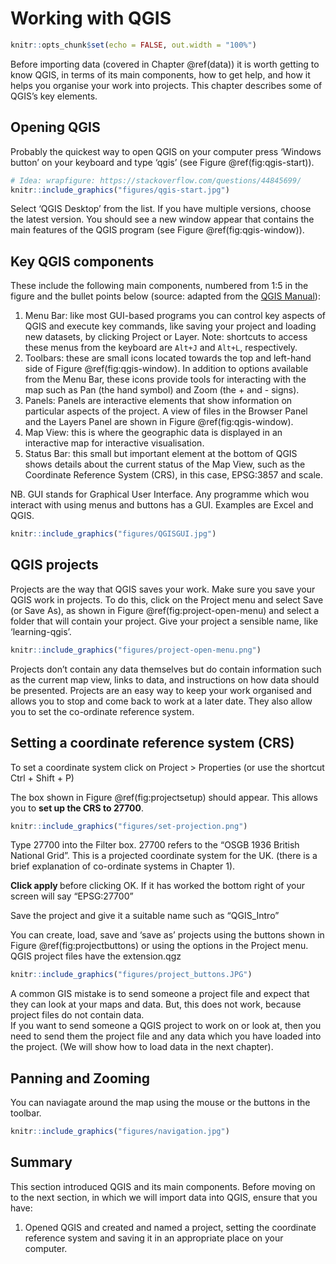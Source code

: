 # Working with QGIS

```r
knitr::opts_chunk$set(echo = FALSE, out.width = "100%")
```

Before importing data (covered in Chapter \@ref(data)) it is worth getting to know QGIS, in terms of its main components, how to get help, and how it helps you organise your work into projects.
This chapter describes some of QGIS's key elements.  

## Opening QGIS

Probably the quickest way to open QGIS on your computer press 'Windows button' on your keyboard and type 'qgis' (see Figure \@ref(fig:qgis-start)).

<!-- \begin{wrapfigure}{R}   -->
<!--  \begin{center} -->

```r
# Idea: wrapfigure: https://stackoverflow.com/questions/44845699/
knitr::include_graphics("figures/qgis-start.jpg")
```

<!-- \end{center} -->
<!-- \end{wrapfigure} -->

Select 'QGIS Desktop' from the list.
If you have multiple versions, choose the latest version.
You should see a new window appear that contains the main features of the QGIS program (see Figure \@ref(fig:qgis-window)).

## Key QGIS components

These include the following main components, numbered from 1:5 in the figure and the bullet points below (source: adapted from the [QGIS Manual](https://docs.qgis.org/2.18/en/docs/user_manual/)):

1. Menu Bar: like most GUI-based programs you can control key aspects of QGIS and execute key commands, like saving your project and loading new datasets, by clicking Project or Layer.  Note: shortcuts to access these menus from the keyboard are `Alt+J` and `Alt+L`, respectively.
1. Toolbars: these are small icons located towards the top and left-hand side of Figure \@ref(fig:qgis-window). In addition to options available from the Menu Bar, these icons provide tools for interacting with the map such as Pan (the hand symbol) and Zoom (the + and - signs).
1. Panels: Panels are interactive elements that show information on particular aspects of the project. A view of files in the Browser Panel and the Layers Panel are shown in Figure \@ref(fig:qgis-window). 
1. Map View: this is where the geographic data is displayed in an interactive map for interactive visualisation.
1. Status Bar: this small but important element at the bottom of QGIS shows details about the current status of the Map View, such as the Coordinate Reference System (CRS), in this case, EPSG:3857 and scale.

NB. GUI stands for Graphical User Interface. Any programme which wou interact with using menus and buttons has a GUI.  Examples are Excel and QGIS.  

```r
knitr::include_graphics("figures/QGISGUI.jpg")
```


## QGIS projects

Projects are the way that QGIS saves your work.
Make sure you save your QGIS work in projects.
To do this, click on the Project menu and select Save (or Save As), as shown in Figure \@ref(fig:project-open-menu) and select a folder that will contain your project.
Give your project a sensible name, like 'learning-qgis'.

```r
knitr::include_graphics("figures/project-open-menu.png")
```


Projects don't contain any data themselves but do contain information such as the current map view, links to data, and instructions on how data should be presented. Projects are an easy way to keep your work organised and allows you to stop and come back to work at a later date.  They also allow you to set the co-ordinate reference system.  

## Setting a coordinate reference system (CRS)

To set a coordinate system click on Project > Properties (or use the shortcut Ctrl + Shift + P)

The box shown in Figure \@ref(fig:projectsetup) should appear.
This allows you to **set up the CRS to 27700**.

```r
knitr::include_graphics("figures/set-projection.png")
```

Type 27700 into the Filter box. 27700 refers to the "OSGB 1936 British National Grid". This is a projected coordinate system for the UK.  (there is a brief explanation of co-ordinate systems in Chapter 1).

**Click apply ** before clicking OK. 
If it has worked the bottom right of your screen will say "EPSG:27700"


Save the project and give it a suitable name such as "QGIS_Intro"


You can create, load, save and 'save as' projects using the buttons shown in Figure \@ref(fig:projectbuttons) or using the options in the Project menu. QGIS project files have the extension.qgz


```r
knitr::include_graphics("figures/project_buttons.JPG")
```

A common GIS mistake is to send someone a project file and expect that they can look at your maps and data. But, this does not work, because project files do not contain data.  
If you want to send someone a QGIS project to work on or look at, then you need to send them the project file and any data which you have loaded into the project.  (We will show how to load data in the next chapter).  


## Panning and Zooming

You can naviagate around the map using the mouse or the buttons in the toolbar.

```r
knitr::include_graphics("figures/navigation.jpg")
```


## Summary 

This section introduced QGIS and its main components.
Before moving on to the next section, in which we will import data into QGIS, ensure that you have:

1. Opened QGIS and created and named a project, setting the coordinate reference system and saving it in an appropriate place on your computer.


